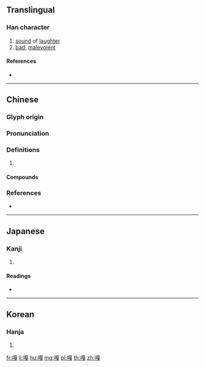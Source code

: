 {{character info/new}}
{{also|尜}}
==Translingual==

===Han character===
{{Han char|rn=30|rad=口|as=11|sn=14|four=61053|canj=RMUI|ids=⿰口戛}}

# [[sound]] of [[laughter]]
# [[bad]], [[malevolent]]

====References====
* {{Han ref|kx=0205.150|dkj=04184|dj=0428.090|hdz=10675.060|uh=560E|ud=22030|bh=B9C7|bd=47559}}

----

==Chinese==
{{zh-forms}}

===Glyph origin===
{{Han etym}}

===Pronunciation===
{{zh-pron
|m=gá
|c=gaa4,gaa1,gat1,gaa2
|mc=y
|oc=y
|cat=
}}

===Definitions===
{{zh-hanzi}}

# {{rfdef|zh}}

====Compounds====
{{zh-der|嘎兒|嘎叭|嘎吱|嘎啦|嘎嘎|嘎嘎兒|嘎嘎兒天|嘎嘎棗兒|嘎嘎渣渣|嘎巴|嘎巴兒|嘎巴流星|嘎渣兒|嘎調|嘰嘰嘎嘎}}

===References===
* {{R:yue:Hanzi}}

----

==Japanese==

===Kanji===
{{ja-kanji|grade=|rs=口11}}

# {{defn|lang=ja|sort=口11}}

====Readings====
* {{ja-readings|on=[[かつ]] (katsu), [[けち]] (kechi)|kun=}}

----

==Korean==

===Hanja===
{{ko-hanja|hangeul=알|rv=al|mr=al}}

# {{defn|lang=ko|sort=口11}}

[[fr:嘎]]
[[li:嘎]]
[[hu:嘎]]
[[mg:嘎]]
[[pl:嘎]]
[[th:嘎]]
[[zh:嘎]]
